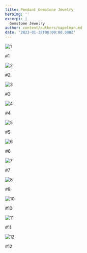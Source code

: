 ```yaml
---
title: Pendant Gemstone Jewelry
heroImg: ''
excerpt: |
  Gemstone Jewelry
author: content/authors/napolean.md
date: '2023-01-28T08:00:00.000Z'
---
```


![](/uploads/IMG_7650.jpg "1")

\#1

![](/uploads/IMG_7654.jpg "2")

\#2

![](/uploads/IMG_7655.jpg "3")

\#3

![](/uploads/IMG_7656.jpg "4")

\#4



![](/uploads/IMG_7657.jpg "5")

\#5



![](/uploads/IMG_7659.jpg "6")

\#6



![](/uploads/IMG_7659.jpg "7")

\#7

![](/uploads/IMG_7662.jpg "8")

\#8

![](/uploads/IMG_7688.jpg "10")

\#10

![](/uploads/IMG_7689.jpg "11")

\#11

![](/uploads/IMG_7690.jpg "12")

\#12
